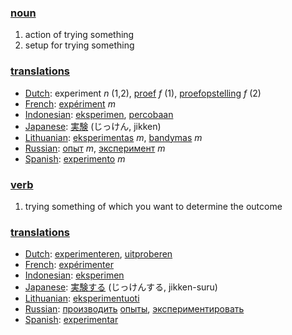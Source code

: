 === [[noun]] ===

#action of trying something
#setup for trying something

=== [[translation]]s ===
*[[Dutch]]: experiment ''n'' (1,2), [[proef]] ''f'' (1), [[proefopstelling]] ''f'' (2)
*[[French]]: [[expériment]] ''m''
*[[Indonesian]]: [[eksperimen]], [[coba|percobaan]]
*[[Japanese]]: [[実験]] (じっけん, jikken)
*[[Lithuanian]]: [[eksperimentas]] ''m'', [[bandymas]] ''m''
*[[Russian]]: [[опыт]] ''m'', [[эксперимент]] ''m''
*[[Spanish]]: [[experimento]] ''m''

=== [[verb]] ===

#trying something of which you want to determine the outcome

=== [[translation]]s ===
*[[Dutch]]: [[experimenteren]], [[uitproberen]]
*[[French]]: [[expérimenter]]
*[[Indonesian]]: [[eksperimen]]
*[[Japanese]]: [[実験する]] (じっけんする, jikken-suru)
*[[Lithuanian]]: [[eksperimentuoti]] 
*[[Russian]]: [[производить]] [[опыты]], [[экспериментировать]]
*[[Spanish]]: [[experimentar]]